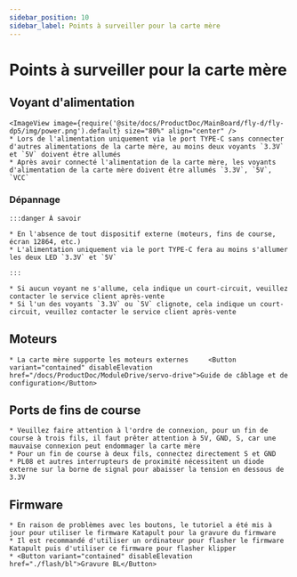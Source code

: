 ```yaml
---
sidebar_position: 10
sidebar_label: Points à surveiller pour la carte mère
---
```






# Points à surveiller pour la carte mère

## Voyant d'alimentation
    <ImageView image={require('@site/docs/ProductDoc/MainBoard/fly-d/fly-dp5/img/power.png').default} size="80%" align="center" />
    * Lors de l'alimentation uniquement via le port TYPE-C sans connecter d'autres alimentations de la carte mère, au moins deux voyants `3.3V` et `5V` doivent être allumés
    * Après avoir connecté l'alimentation de la carte mère, les voyants d'alimentation de la carte mère doivent être allumés `3.3V`, `5V`, `VCC`

### Dépannage


    :::danger À savoir

    * En l'absence de tout dispositif externe (moteurs, fins de course, écran 12864, etc.)
    * L'alimentation uniquement via le port TYPE-C fera au moins s'allumer les deux LED `3.3V` et `5V`

    :::

    * Si aucun voyant ne s'allume, cela indique un court-circuit, veuillez contacter le service client après-vente
    * Si l'un des voyants `3.3V` ou `5V` clignote, cela indique un court-circuit, veuillez contacter le service client après-vente

## Moteurs

    * La carte mère supporte les moteurs externes     <Button variant="contained" disableElevation href="/docs/ProductDoc/ModuleDrive/servo-drive">Guide de câblage et de configuration</Button>

## Ports de fins de course

    * Veuillez faire attention à l'ordre de connexion, pour un fin de course à trois fils, il faut prêter attention à 5V, GND, S, car une mauvaise connexion peut endommager la carte mère
    * Pour un fin de course à deux fils, connectez directement S et GND
    * PL08 et autres interrupteurs de proximité nécessitent un diode externe sur la borne de signal pour abaisser la tension en dessous de 3.3V

## Firmware

    * En raison de problèmes avec les boutons, le tutoriel a été mis à jour pour utiliser le firmware Katapult pour la gravure du firmware
    * Il est recommandé d'utiliser un ordinateur pour flasher le firmware Katapult puis d'utiliser ce firmware pour flasher klipper
    * <Button variant="contained" disableElevation href="./flash/bl">Gravure BL</Button>